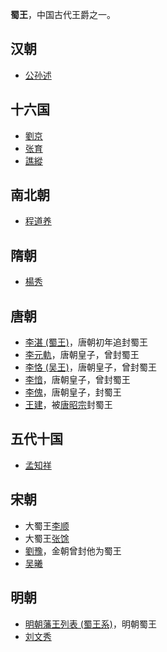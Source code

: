 '''蜀王'''，中国古代王爵之一。

==汉朝==
*[[公孙述|公孙述]]

==十六国==
*[[劉京_(漢趙)|劉京]]
*[[张育|张育]]
*[[譙縱|譙縱]]

==南北朝==
*[[程道养|程道养]]

==隋朝==
*[[楊秀|楊秀]]

==唐朝==
*[[李湛_(蜀王)|李湛 (蜀王)]]，唐朝初年追封蜀王
*[[李元軌|李元軌]]，唐朝皇子，曾封蜀王
*[[李恪_(吴王)|李恪 (吴王)]]，唐朝皇子，曾封蜀王
*[[李愔|李愔]]，唐朝皇子，曾封蜀王
*[[李傀|李傀]]，唐朝皇子，封蜀王
*[[王建_(前蜀)|王建]]，被[[唐昭宗|唐昭宗]]封蜀王

==五代十国==
*[[孟知祥|孟知祥]]

==宋朝==
*大蜀王[[李顺|李顺]]
*大蜀王[[张馀|张馀]]
*[[劉豫|劉豫]]，金朝曾封他为蜀王
*[[吴曦_(南宋)|吴曦]]

==明朝==
*[[明朝藩王列表_(蜀王系)|明朝藩王列表 (蜀王系)]]，明朝蜀王
*[[刘文秀_(明朝)|刘文秀]]

{{Disambig|S|Cat=二字王爵消歧义}}
{{Disambig|S|Cat=二字中国王爵消歧义}}